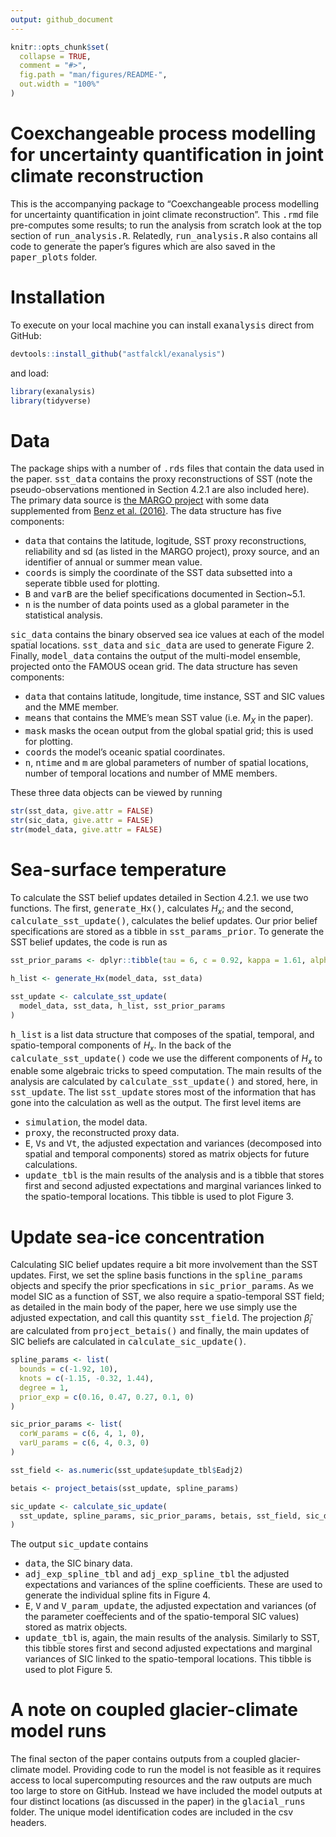 ```yaml
---
output: github_document
---
```


```r
knitr::opts_chunk$set(
  collapse = TRUE,
  comment = "#>",
  fig.path = "man/figures/README-",
  out.width = "100%"
)
```

# Coexchangeable process modelling for uncertainty quantification in joint climate reconstruction

This is the accompanying package to "Coexchangeable process modelling for uncertainty quantification in joint climate reconstruction". This <tt>.rmd</tt> file pre-computes some results; to run the analysis from scratch look at the top section of <tt>run_analysis.R</tt>. Relatedly, <tt>run_analysis.R</tt> also contains all code to generate the paper's figures which are also saved in the <tt>paper_plots</tt> folder.

# Installation

To execute on your local machine you can install <tt>exanalysis</tt> direct from GitHub:

```r
devtools::install_github("astfalckl/exanalysis")
```

and load:

```r
library(exanalysis)
library(tidyverse)
```

# Data

The package ships with a number of <tt>.rds</tt> files that contain the data used in the paper. <tt>sst_data</tt> contains the proxy reconstructions of SST (note the pseudo-observations mentioned in Section 4.2.1 are also included here). The primary data source is [the MARGO project](https://doi.pangaea.de/10.1594/PANGAEA.733406) with some data supplemented from [Benz et al. (2016)](https://www.sciencedirect.com/science/article/pii/S0277379116302062). The data structure has five components:

* <tt>data</tt> that contains the latitude, logitude, SST proxy reconstructions, reliability and sd (as listed in the MARGO project), proxy source, and an identifier of annual or summer mean value.
* <tt>coords</tt> is simply the coordinate of the SST data subsetted into a seperate tibble used for plotting.
* <tt>B</tt> and <tt>varB</tt> are the belief specifications documented in Section~5.1.
* <tt>n</tt> is the number of data points used as a global parameter in the statistical analysis.

<tt>sic_data</tt> contains the binary observed sea ice values at each of the model spatial locations. <tt>sst_data</tt> and <tt>sic_data</tt> are used to generate Figure 2. Finally, <tt>model_data</tt> contains the output of the multi-model ensemble, projected onto the FAMOUS ocean grid. The data structure has seven components:

* <tt>data</tt> that contains latitude, longitude, time instance, SST and SIC values and the MME member.
* <tt>means</tt> that contains the MME's mean SST value (i.e. $M_X$ in the paper).
* <tt>mask</tt> masks the ocean output from the global spatial grid; this is used for plotting.
* <tt>coords</tt> the model's oceanic spatial coordinates.
* <tt>n</tt>, <tt>ntime</tt> and <tt>m</tt> are global parameters of number of spatial locations, number of temporal locations and number of MME members.

These three data objects can be viewed by running
```r
str(sst_data, give.attr = FALSE)
str(sic_data, give.attr = FALSE)
str(model_data, give.attr = FALSE)
```

# Sea-surface temperature

To calculate the SST belief updates detailed in Section 4.2.1. we use two functions.
The first, <tt>generate_Hx()</tt>, calculates $H_x$; and the second, <tt>calculate_sst_update()</tt>, calculates the belief updates. Our prior belief specifications are stored as a tibble in <tt>sst_params_prior</tt>. To generate the SST belief updates, the code is run as

```r
sst_prior_params <- dplyr::tibble(tau = 6, c = 0.92, kappa = 1.61, alpha2 = 1)

h_list <- generate_Hx(model_data, sst_data)

sst_update <- calculate_sst_update(
  model_data, sst_data, h_list, sst_prior_params
)
```

<tt>h_list</tt> is a list data structure that composes of the spatial, temporal, and spatio-temporal components of $H_x$. In the back of the <tt>calculate_sst_update()</tt> code we use the different components of $H_x$ to enable some algebraic tricks to speed computation. The main results of the analysis are calculated by <tt>calculate_sst_update()</tt> and stored, here, in <tt>sst_update</tt>. The list <tt>sst_update</tt> stores most of the information that has gone into the calculation as well as the output. The first level items are

* <tt>simulation</tt>, the model data.
* <tt>proxy</tt>, the reconstructed proxy data.
* <tt>E</tt>, <tt>Vs</tt> and <tt>Vt</tt>, the adjusted expectation and variances (decomposed into spatial and temporal components) stored as matrix objects for future calculations.
* <tt>update_tbl</tt> is the main results of the analysis and is a tibble that stores first and second adjusted expectations and marginal variances linked to the spatio-temporal locations. This tibble is used to plot Figure 3.

# Update sea-ice concentration

Calculating SIC belief updates require a bit more involvement than the SST updates. First, we set the spline basis functions in the <tt>spline_params</tt> objects and specify the prior specfications in <tt>sic_prior_params</tt>. As we model SIC as a function of SST, we also require a spatio-temporal SST field; as detailed in the main body of the paper, here we use simply use the adjusted expectation, and call this quantity <tt>sst_field</tt>. The projection $\hat{\beta}_i$ are calculated from <tt>project_betais()</tt> and finally, the main updates of SIC beliefs are calculated in <tt>calculate_sic_update()</tt>.

```r
spline_params <- list(
  bounds = c(-1.92, 10),
  knots = c(-1.15, -0.32, 1.44),
  degree = 1,
  prior_exp = c(0.16, 0.47, 0.27, 0.1, 0)
)

sic_prior_params <- list(
  corW_params = c(6, 4, 1, 0),
  varU_params = c(6, 4, 0.3, 0)
)

sst_field <- as.numeric(sst_update$update_tbl$Eadj2)

betais <- project_betais(sst_update, spline_params)

sic_update <- calculate_sic_update(
  sst_update, spline_params, sic_prior_params, betais, sst_field, sic_data
)
```

The output <tt>sic_update</tt> contains

* <tt>data</tt>, the SIC binary data.
* <tt>adj_exp_spline_tbl</tt> and <tt>adj_exp_spline_tbl</tt> the adjusted expectations and variances of the spline coefficients. These are used to generate the individual spline fits in Figure 4.
* <tt>E</tt>, <tt>V</tt> and <tt>V_param_update</tt>, the adjusted expectation and variances (of the parameter coeffecients and of the spatio-temporal SIC values) stored as matrix objects.
* <tt>update_tbl</tt> is, again, the main results of the analysis. Similarly to SST, this tibble stores first and second adjusted expectations and marginal variances of SIC linked to the spatio-temporal locations. This tibble is used to plot Figure 5.

# A note on coupled glacier-climate model runs

The final secton of the paper contains outputs from a coupled glacier-climate model. Providing code to run the model is not feasible as it requires access to local supercomputing resources and the raw outputs are much too large to store on GitHub. Instead we have included the model outputs at four distinct locations (as discussed in the paper) in the <tt>glacial_runs</tt> folder. The unique model identification codes are included in the csv headers.